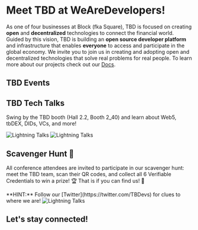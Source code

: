 # Meet TBD at WeAreDevelopers!

As one of four businesses at Block (fka Square), TBD is focused on creating **open** and **decentralized** technologies to connect the financial world. 
Guided by this vision, TBD is building an **open source developer platform** and infrastructure that enables **everyone** to access and participate in the global economy. 
We invite you to join us in creating and adopting open and decentralized technologies that solve real problems for real people.
To learn more about our projects check out our [Docs](https://developer.tbd.website/docs/).

## TBD Events
<ConferenceSchedule />

## TBD Tech Talks
<p style={{ fontSize: '19px' }}> Swing by the TBD booth (Hall 2.2, Booth 2_40) and learn about Web5, tbDEX, DIDs, VCs, and more!</p>
<img src="/img/lightningTalkWad1.png" style={{ width: '90%', height: 'auto' }} alt="Lightning Talks" /> 
<img src="/img/lightningTalkWad.png" style={{ width: '90%', height: 'auto', paddingBottom: '40px' }} alt="Lightning Talks" /> 



## Scavenger Hunt 🔎
<p style={{ fontSize: '19px', paddingBottom: '30px' }}> All conference attendees are invited to participate in our scavenger hunt: meet the TBD team, scan their QR codes, and collect all 6 Verifiable Credentials to win a prize! 🏆 That is if you can find us! 👀 </p>
**HINT:** Follow our [Twitter](https://twitter.com/TBDevs) for clues to where we are!
<img src="/img/scavengerHunt.png" style={{ width: '90%', height: 'auto', paddingBottom: '40px' }} alt="Lightning Talks" /> 


## Let's stay connected!
<ConferenceCommunity />
